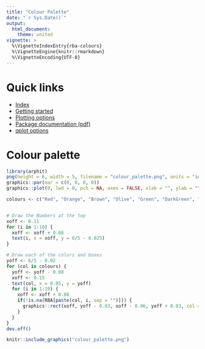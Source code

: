 ```yaml
---
title: "Colour Palette"
date: "`r Sys.Date()`"
output:
  html_document:
    theme: united
vignette: >
  %\VignetteIndexEntry{rba-colours}
  %\VignetteEngine{knitr::rmarkdown}
  %\VignetteEncoding{UTF-8}
---
```


# Quick links

 - [Index](index.html)
 - [Getting started](getting-started.html)
 - [Plotting options](plotting-options.html)
 - [Package documentation (pdf)](https://angusmoore.github.io/arphit/arphit.pdf)
 - [qplot options](qplot-options.html)
 
# Colour palette

```r
library(arphit)
png(height = 6, width = 5, filename = "colour_palette.png", units = "in", res = 300)
graphics::par(mar = c(0, 0, 0, 0))
graphics::plot(0, lwd = 0, pch = NA, axes = FALSE, xlab = "", ylab = "", xlim = c(0,1), ylim = c(0,6/5))

colours <- c("Red", "Orange", "Brown", "Olive", "Green", "DarkGreen", "Aqua", "Blue", "Violet", "Purple", "Maroon", "Pink", "Grey", "Default")


# Draw the Numbers at the top
xoff <- 0.11
for (i in 1:10) {
  xoff <- xoff + 0.08
  text(i, x = xoff, y = 6/5 - 0.025)
}

# Draw each of the colors and boxes
yoff <- 6/5 - 0.02
for (col in colours) {
  yoff <- yoff - 0.08
  xoff <- 0.15
  text(col, x = 0.05, y = yoff)
  for (i in 1:10) {
    xoff <- xoff + 0.08
    if(!is.na(RBA[paste(col, i, sep = "")])) {
      graphics::rect(xoff, yoff - 0.03, xoff - 0.06, yoff + 0.03, col = RBA[paste(col, i, sep = "")], lty = 1)
    }
  }
}
dev.off()
```

```r
knitr::include_graphics("colour_palette.png")
```
